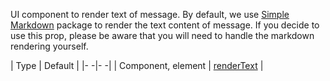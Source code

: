 UI component to render text of message. By default, we use [Simple Markdown](https://github.com/Khan/simple-markdown#adding-a-simple-extension) package to render the text content of message.
If you decide to use this prop, please be aware that you will need to handle the markdown rendering yourself. 

| Type | Default |
|- -|- -|
| Component, element | [renderText](#) |
